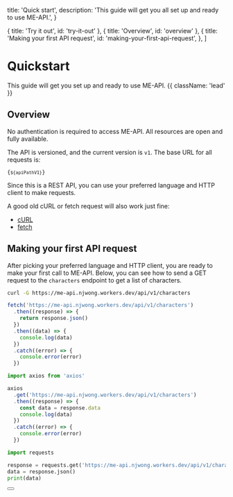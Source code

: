 
  title: 'Quick start',
  description: 'This guide will get you all set up and ready to use ME-API.',
}

  { title: 'Try it out', id: 'try-it-out' },
  { title: 'Overview', id: 'overview' },
  {
    title: 'Making your first API request',
    id: 'making-your-first-api-request',
  },
]

# Quickstart

This guide will get you set up and ready to use ME-API. {{ className: 'lead' }}

## Overview

No authentication is required to access ME-API. All resources are open and fully available.

The API is versioned, and the current version is `v1`. The base URL for all requests is:

<code>{`${apiPathV1}`}</code>

Since this is a REST API, you can use your preferred language and HTTP client to make requests.

A good old cURL or fetch request will also work just fine:

- [cURL](https://curl.se/)
- [fetch](https://developer.mozilla.org/en-US/docs/Web/API/Fetch_API)

## Making your first API request

After picking your preferred language and HTTP client, you are ready to make your first call to ME-API. Below, you can see how to send a GET request to the `characters` endpoint to get a list of characters.

<CodeGroup tag="GET" label="/v1/characters">

```bash {{ title: 'cURL' }}
curl -G https://me-api.njwong.workers.dev/api/v1/characters
```

```js {{ title: 'JavaScript (fetch)' }}
fetch('https://me-api.njwong.workers.dev/api/v1/characters')
  .then((response) => {
    return response.json()
  })
  .then((data) => {
    console.log(data)
  })
  .catch((error) => {
    console.error(error)
  })
```

```js {{ title: 'JavaScript (axios)' }}
import axios from 'axios'

axios
  .get('https://me-api.njwong.workers.dev/api/v1/characters')
  .then((response) => {
    const data = response.data
    console.log(data)
  })
  .catch((error) => {
    console.error(error)
  })
```

```python
import requests

response = requests.get('https://me-api.njwong.workers.dev/api/v1/characters')
data = response.json()
print(data)
```

</CodeGroup>

<TryItOut />

<div className="not-prose">
  <Button
    href="/characters"
    variant="text"
    arrow="right"
    children="Read the docs for the characters endpoint"
  />
</div>
